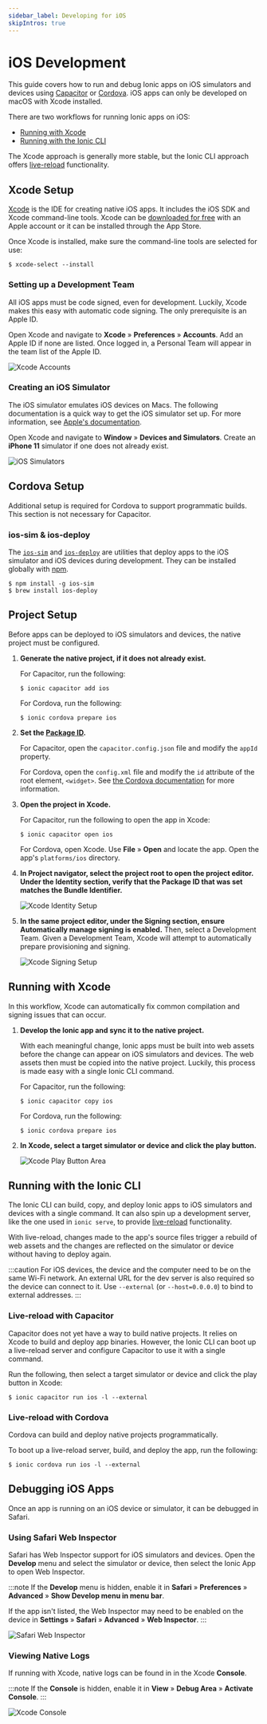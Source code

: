 ```yaml
---
sidebar_label: Developing for iOS
skipIntros: true
---
```


# iOS Development

This guide covers how to run and debug Ionic apps on iOS simulators and devices using [Capacitor](../reference/glossary.md#capacitor) or [Cordova](../reference/glossary.md#cordova). iOS apps can only be developed on macOS with Xcode installed.

There are two workflows for running Ionic apps on iOS:
* [Running with Xcode](#running-with-xcode)
* [Running with the Ionic CLI](#running-with-the-ionic-cli)

The Xcode approach is generally more stable, but the Ionic CLI approach offers [live-reload](../reference/glossary.md#livereload) functionality.

## Xcode Setup

[Xcode](https://developer.apple.com/xcode/) is the IDE for creating native iOS apps. It includes the iOS SDK and Xcode command-line tools. Xcode can be [downloaded for free](https://developer.apple.com/download/) with an Apple account or it can be installed through the App Store.

Once Xcode is installed, make sure the command-line tools are selected for use:

```shell
$ xcode-select --install
```

### Setting up a Development Team

All iOS apps must be code signed, even for development. Luckily, Xcode makes this easy with automatic code signing. The only prerequisite is an Apple ID.

Open Xcode and navigate to **Xcode** &raquo; **Preferences** &raquo; **Accounts**. Add an Apple ID if none are listed. Once logged in, a Personal Team will appear in the team list of the Apple ID.

![Xcode Accounts](./_assets/img/ios-xcode-accounts.png)

### Creating an iOS Simulator

The iOS simulator emulates iOS devices on Macs. The following documentation is a quick way to get the iOS simulator set up. For more information, see [Apple's documentation](https://developer.apple.com/library/content/documentation/IDEs/Conceptual/simulator_help_topics/Chapter/Chapter.html).

Open Xcode and navigate to **Window** &raquo; **Devices and Simulators**. Create an **iPhone 11** simulator if one does not already exist.

![iOS Simulators](./_assets/img/ios-xcode-simulators-setup.png)


## Cordova Setup

Additional setup is required for Cordova to support programmatic builds. This section is not necessary for Capacitor.

### ios-sim & ios-deploy

The [`ios-sim`](https://github.com/ios-control/ios-sim) and [`ios-deploy`](https://github.com/ios-control/ios-deploy) are utilities that deploy apps to the iOS simulator and iOS devices during development. They can be installed globally with [npm](../reference/glossary.md#npm).

```shell
$ npm install -g ios-sim
$ brew install ios-deploy
```


## Project Setup

Before apps can be deployed to iOS simulators and devices, the native project must be configured.

1. <strong>Generate the native project, if it does not already exist.</strong>

    For Capacitor, run the following:

    ```shell
    $ ionic capacitor add ios
    ```

    For Cordova, run the following:

    ```shell
    $ ionic cordova prepare ios
    ```

1. <strong>Set the [Package ID](../reference/glossary.md#package-id).</strong>

    For Capacitor, open the `capacitor.config.json` file and modify the `appId` property.

    For Cordova, open the `config.xml` file and modify the `id` attribute of the root element, `<widget>`. See [the Cordova documentation](https://cordova.apache.org/docs/en/latest/config_ref/#widget) for more information.

1. <strong>Open the project in <b>Xcode</b>.</strong>

    For Capacitor, run the following to open the app in Xcode:

    ```shell
    $ ionic capacitor open ios
    ```

    For Cordova, open Xcode. Use **File** &raquo; **Open** and locate the app. Open the app's `platforms/ios` directory.

1. <strong>In <b>Project navigator</b>, select the project root to open the project editor. Under the **Identity** section, verify that the Package ID that was set matches the Bundle Identifier.</strong>

    ![Xcode Identity Setup](./_assets/img/ios-xcode-identity-setup.png)

1. <strong>In the same project editor, under the <b>Signing</b> section, ensure <b>Automatically manage signing</b> is enabled.</strong> Then, select a Development Team. Given a Development Team, Xcode will attempt to automatically prepare provisioning and signing.

    ![Xcode Signing Setup](./_assets/img/ios-xcode-signing-setup.png)

## Running with Xcode

In this workflow, Xcode can automatically fix common compilation and signing issues that can occur.

1. <strong>Develop the Ionic app and sync it to the native project.</strong>

    With each meaningful change, Ionic apps must be built into web assets before the change can appear on iOS simulators and devices. The web assets then must be copied into the native project. Luckily, this process is made easy with a single Ionic CLI command.

    For Capacitor, run the following:

    ```shell
    $ ionic capacitor copy ios
    ```

    For Cordova, run the following:

    ```shell
    $ ionic cordova prepare ios
    ```

1. <strong>In Xcode, select a target simulator or device and click the play button.</strong>

    ![Xcode Play Button Area](./_assets/img/ios-xcode-play-button-area.png)

## Running with the Ionic CLI

The Ionic CLI can build, copy, and deploy Ionic apps to iOS simulators and devices with a single command. It can also spin up a development server, like the one used in `ionic serve`, to provide [live-reload](../reference/glossary.md#livereload) functionality.

With live-reload, changes made to the app's source files trigger a rebuild of web assets and the changes are reflected on the simulator or device without having to deploy again.

:::caution
For iOS devices, the device and the computer need to be on the same Wi-Fi network. An external URL for the dev server is also required so the device can connect to it. Use `--external` (or `--host=0.0.0.0`) to bind to external addresses.
:::

### Live-reload with Capacitor

Capacitor does not yet have a way to build native projects. It relies on Xcode to build and deploy app binaries. However, the Ionic CLI can boot up a live-reload server and configure Capacitor to use it with a single command.

Run the following, then select a target simulator or device and click the play button in Xcode:

```shell
$ ionic capacitor run ios -l --external
```

### Live-reload with Cordova

Cordova can build and deploy native projects programmatically.

To boot up a live-reload server, build, and deploy the app, run the following:

```shell
$ ionic cordova run ios -l --external
```

## Debugging iOS Apps

Once an app is running on an iOS device or simulator, it can be debugged in Safari.

### Using Safari Web Inspector

Safari has Web Inspector support for iOS simulators and devices. Open the **Develop** menu and select the simulator or device, then select the Ionic App to open Web Inspector.

:::note
If the **Develop** menu is hidden, enable it in **Safari** &raquo; **Preferences** &raquo; **Advanced** &raquo; **Show Develop menu in menu bar**.

If the app isn't listed, the Web Inspector may need to be enabled on the device in **Settings** &raquo; **Safari** &raquo; **Advanced** &raquo; **Web Inspector**.
:::

![Safari Web Inspector](./_assets/img/ios-safari-web-inspector-timelines.png)

### Viewing Native Logs

If running with Xcode, native logs can be found in in the Xcode **Console**.

:::note
If the **Console** is hidden, enable it in **View** &raquo; **Debug Area** &raquo; **Activate Console**.
:::

![Xcode Console](./_assets/img/ios-xcode-console.png)

